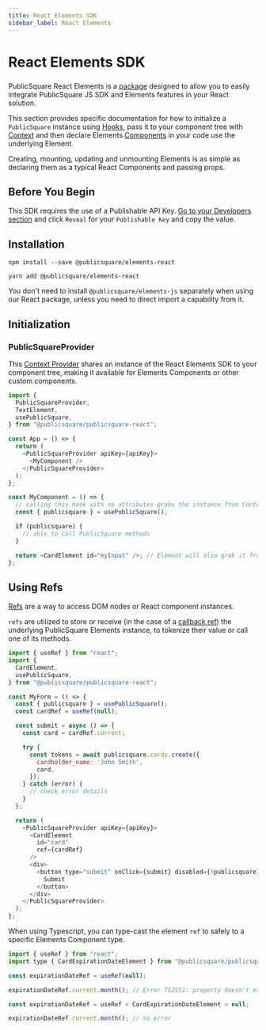 ```yaml
---
title: React Elements SDK
sidebar_label: React Elements
---
```




# React Elements SDK

<GithubCard
  heading="React Elements SDK"
  icon={SDK.REACT}
  organization="publicsquare-financial"
  repository="publicsquare-elements"
/>

###

PublicSquare React Elements is a [package](https://www.npmjs.com/package/@publicsquare/elements-react) designed to allow you to easily integrate PublicSquare JS SDK and Elements features in your React solution.

This section provides specific documentation for how to initialize a `PublicSquare` instance using [Hooks](https://reactjs.org/docs/hooks-intro.html), pass it to your component tree with [Context](https://reactjs.org/docs/context.html) and then declare Elements [Components](https://reactjs.org/docs/components-and-props.html) in your code use the underlying Element.

Creating, mounting, updating and unmounting Elements is as simple as declaring them as a typical React Components and passing props.

## Before You Begin

This SDK requires the use of a Publishable API Key. [Go to your Developers section](https://portal.publicsquare.com/developers/api-keys) and click `Reveal` for your `Publishable Key` and copy the value.

## Installation

<Tabs className="publicsquare-tabs">
  <TabItem value="npm" label="npm">

```shell showLineNumbers
npm install --save @publicsquare/elements-react
```

  </TabItem>
  <TabItem value="yarn" label="yarn">

```shell showLineNumbers
yarn add @publicsquare/elements-react
```

  </TabItem>
</Tabs>

<Alert>You don't need to install <code>@publicsquare/elements-js</code> separately when using our React package, unless you need to direct import a capability from it.</Alert>

## Initialization

### PublicSquareProvider

This [Context Provider](https://reactjs.org/docs/context.html) shares an instance of the React Elements SDK to your component tree, making it available for Elements Components or other custom components.

```javascript showLineNumbers
import {
  PublicSquareProvider,
  TextElement,
  usePublicSquare,
} from "@publicsquare/publicsquare-react";

const App = () => {
  return (
    <PublicSquareProvider apiKey={apiKey}>
      <MyComponent />
    </PublicSquareProvider>
  );
};

const MyComponent = () => {
  // calling this hook with no attributes grabs the instance from Context
  const { publicsquare } = usePublicSquare();

  if (publicsquare) {
    // able to call PublicSquare methods
  }

  return <CardElement id="myInput" />; // Element will also grab it from the Context
};
```

## Using Refs

[Refs](https://react.dev/learn/referencing-values-with-refs) are a way to access DOM nodes or React component instances.

`refs` are utilized to store or receive (in the case of a [callback ref](https://react.dev/learn/referencing-values-with-refs)) the underlying PublicSquare Elements instance, to tokenize their value or call one of its methods.

```javascript showLineNumbers
import { useRef } from "react";
import {
  CardElement,
  usePublicSquare,
} from "@publicsquare/publicsquare-react";

const MyForm = () => {
  const { publicsquare } = usePublicSquare();
  const cardRef = useRef(null);

  const submit = async () => {
    const card = cardRef.current;

    try {
      const tokens = await publicsquare.cards.create({
        cardholder_name: 'John Smith',
        card,
      });
    } catch (error) {
      // check error details
    }
  };

  return (
    <PublicSquareProvider apiKey={apiKey}>
      <CardEleemnt
        id="card"
        ref={cardRef}
      />
      <div>
        <button type="submit" onClick={submit} disabled={!publicsquare}>
          Submit
        </button>
      </div>
    </PublicSquareProvider>
  );
};
```

When using Typescript, you can type-cast the element `ref` to safely to a specific Elements Component type.

```javascript showLineNumbers
import { useRef } from "react";
import type { CardExpirationDateElement } from "@publicsquare/publicsquare-react/types";

const expirationDateRef = useRef(null);

expirationDateRef.current.month(); // Error TS2551: property doesn't exist

const expirationDateRef = useRef < CardExpirationDateElement > null;

expirationDateRef.current.month(); // no error
```
